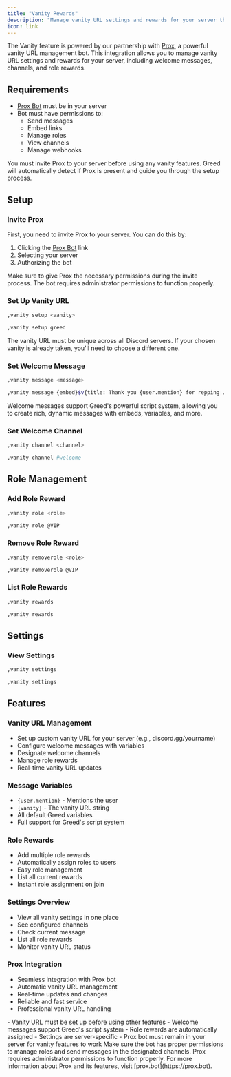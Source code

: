 ```yaml
---
title: "Vanity Rewards"
description: "Manage vanity URL settings and rewards for your server through our partnership with Prox"
icon: link
---
```


The Vanity feature is powered by our partnership with [Prox](https://prox.bot), a powerful vanity URL management bot. This integration allows you to manage vanity URL settings and rewards for your server, including welcome messages, channels, and role rewards.

## Requirements

- [Prox Bot](https://discordapp.com/oauth2/authorize?client_id=1376549720553558106&scope=bot+applications.commands&permissions=8) must be in your server
- Bot must have permissions to:
  - Send messages
  - Embed links
  - Manage roles
  - View channels
  - Manage webhooks

<Note>
You must invite Prox to your server before using any vanity features. Greed will automatically detect if Prox is present and guide you through the setup process.
</Note>

## Setup

### Invite Prox

First, you need to invite Prox to your server. You can do this by:
1. Clicking the [Prox Bot](https://discordapp.com/oauth2/authorize?client_id=1376549720553558106&scope=bot+applications.commands&permissions=8) link
2. Selecting your server
3. Authorizing the bot

<Warning>
Make sure to give Prox the necessary permissions during the invite process. The bot requires administrator permissions to function properly.
</Warning>

### Set Up Vanity URL

<CodeGroup>

```bash Syntax
,vanity setup <vanity>
```

```bash Example
,vanity setup greed
```

</CodeGroup>

<Note>
The vanity URL must be unique across all Discord servers. If your chosen vanity is already taken, you'll need to choose a different one.
</Note>

### Set Welcome Message

<CodeGroup>

```bash Syntax
,vanity message <message>
```

```bash Example
,vanity message {embed}$v{title: Thank you {user.mention} for repping /{vanity}!}
```

</CodeGroup>

<Note>
Welcome messages support Greed's powerful script system, allowing you to create rich, dynamic messages with embeds, variables, and more.
</Note>

### Set Welcome Channel

<CodeGroup>

```bash Syntax
,vanity channel <channel>
```

```bash Example
,vanity channel #welcome
```

</CodeGroup>

## Role Management

### Add Role Reward

<CodeGroup>

```bash Syntax
,vanity role <role>
```

```bash Example
,vanity role @VIP
```

</CodeGroup>

### Remove Role Reward

<CodeGroup>

```bash Syntax
,vanity removerole <role>
```

```bash Example
,vanity removerole @VIP
```

</CodeGroup>

### List Role Rewards

<CodeGroup>

```bash Syntax
,vanity rewards
```

```bash Example
,vanity rewards
```

</CodeGroup>

## Settings

### View Settings

<CodeGroup>

```bash Syntax
,vanity settings
```

```bash Example
,vanity settings
```

</CodeGroup>

## Features

### Vanity URL Management
- Set up custom vanity URL for your server (e.g., discord.gg/yourname)
- Configure welcome messages with variables
- Designate welcome channels
- Manage role rewards
- Real-time vanity URL updates

### Message Variables
- `{user.mention}` - Mentions the user
- `{vanity}` - The vanity URL string
- All default Greed variables
- Full support for Greed's script system

### Role Rewards
- Add multiple role rewards
- Automatically assign roles to users
- Easy role management
- List all current rewards
- Instant role assignment on join

### Settings Overview
- View all vanity settings in one place
- See configured channels
- Check current message
- List all role rewards
- Monitor vanity URL status

### Prox Integration
- Seamless integration with Prox bot
- Automatic vanity URL management
- Real-time updates and changes
- Reliable and fast service
- Professional vanity URL handling

<Note>
- Vanity URL must be set up before using other features
- Welcome messages support Greed's script system
- Role rewards are automatically assigned
- Settings are server-specific
- Prox bot must remain in your server for vanity features to work
</Note>

<Warning>
Make sure the bot has proper permissions to manage roles and send messages in the designated channels. Prox requires administrator permissions to function properly.
</Warning>

<Info>
For more information about Prox and its features, visit [prox.bot](https://prox.bot).
</Info> 